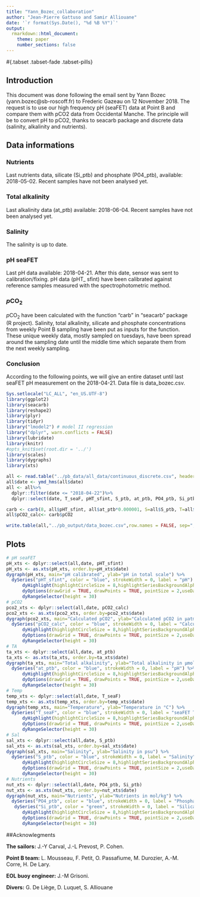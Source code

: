 ```yaml
---
title: "Yann_Bozec_collaboration"
author: "Jean-Pierre Gattuso and Samir Alliouane"
date: '`r format(Sys.Date(), "%d %B %Y")`'
output:
  rmarkdown::html_document:
    theme: paper
    number_sections: false
---
```

#{.tabset .tabset-fade .tabset-pills}

## Introduction
This document was done following the email sent by Yann Bozec (yann.bozec@sb-roscoff.fr) to Frederic Gazeau on 12 November 2018. The request is to use our high frequency pH (seaFET) data at Point B and compare them with pCO2 data from Occidental Manche. The principle will be to convert pH to pCO2, thanks to seacarb package and discrete data (salinity, alkalinity and nutrients).

## Data informations

### Nutrients
Last nutrients data, silicate (Si_ptb) and phosphate (P04_ptb), available: 2018-05-02. Recent samples have not been analysed yet.

### Total alkalinity
Last alkalinity data (at_ptb) available: 2018-06-04. Recent samples have not been analysed yet.

### Salinity
The salinity is up to date. 

### pH seaFET
Last pH data available: 2018-04-21. After this date, sensor was sent to calibration/fixing.
pH data (pHT_ sfint) have been calibrated against reference samples measured with the spectrophotometric method.

### *p*CO~2~
*p*CO~2~ have been calculated with the function "carb" in "seacarb" package (R project). Salinity, total alkalinity, silicate and phosphate concentrations from weekly Point B sampling have been put as inputs for the function. 
These unique weekly data, mostly sampled on tuesdays, have been spread around the sampling date until the middle time which separate them from the next weekly sampling. 

### Conclusion
According to the following points, we will give an entire dataset until last seaFET pH measurement on the 2018-04-21. Data file is data_bozec.csv. 


```r
Sys.setlocale("LC_ALL", "en_US.UTF-8")
library(ggplot2)
library(seacarb) 
library(reshape2)
library(plyr)
library(tidyr)
library("lmodel2") # model II regression
library("dplyr", warn.conflicts = FALSE)
library(lubridate)
library(knitr)
#opts_knit$set(root.dir = '../')
library(scales)
library(dygraphs)
library(xts)
```

```r

all <- read.table("../pb_data/all_data/continuous_discrete.csv", header=T, sep=",", dec=".", as.is=T)
all$date <- ymd_hms(all$date)
all <- all%>%
  dplyr::filter(date <= "2018-04-22")%>%
  dplyr::select(date, T_seaF, pHT_sfint, S_ptb, at_ptb, PO4_ptb, Si_ptb)

carb <- carb(8, all$pHT_sfint, all$at_ptb*0.000001, S=all$S_ptb, T=all$T_seaF, P=0, Pt=all$PO4_ptb*1e-6, Sit=all$Si_ptb*1e-6 ,k1k2="x", kf="x", ks="d", pHscale="T", b="l10")
all$pCO2_calc<- carb$pCO2

write.table(all,"../pb_output/data_bozec.csv",row.names = FALSE, sep=",", dec=".")

```

## Plots
```r
# pH seaFET
pH_xts <- dplyr::select(all,date, pHT_sfint)
pH_xts <- as.xts(pH_xts, order.by=pH_xts$date)
dygraph(pH_xts, main="pH calibrated", ylab="pH in total scale") %>%
  dySeries("pHT_sfint", color = "blue", strokeWidth = 0, label = "pH") %>%
      dyHighlight(highlightCircleSize = 8,highlightSeriesBackgroundAlpha =0.2,hideOnMouseOut =TRUE) %>%
      dyOptions(drawGrid = TRUE, drawPoints = TRUE, pointSize = 2,useDataTimezone = TRUE) %>%
      dyRangeSelector(height = 30)
# pCO2
pco2_xts <- dplyr::select(all,date, pCO2_calc)
pco2_xts <- as.xts(pco2_xts, order.by=pco2_xts$date)
dygraph(pco2_xts, main="Calculated pCO2", ylab="Calculated pCO2 in μatm") %>%
  dySeries("pCO2_calc", color = "blue", strokeWidth = 0, label = "Calculated pCO2") %>%
      dyHighlight(highlightCircleSize = 8,highlightSeriesBackgroundAlpha =0.2,hideOnMouseOut =TRUE) %>%
      dyOptions(drawGrid = TRUE, drawPoints = TRUE, pointSize = 2,useDataTimezone = TRUE) %>%
      dyRangeSelector(height = 30)
# TA
ta_xts <- dplyr::select(all,date, at_ptb)
ta_xts <- as.xts(ta_xts, order.by=ta_xts$date)
dygraph(ta_xts, main="Total alkalinity", ylab="Total alkalinity in µmoles/kg") %>%
  dySeries("at_ptb", color = "blue", strokeWidth = 0, label = "pH") %>%
      dyHighlight(highlightCircleSize = 8,highlightSeriesBackgroundAlpha =0.2,hideOnMouseOut =TRUE) %>%
      dyOptions(drawGrid = TRUE, drawPoints = TRUE, pointSize = 2,useDataTimezone = TRUE) %>%
      dyRangeSelector(height = 30)
# Temp
temp_xts <- dplyr::select(all,date, T_seaF)
temp_xts <- as.xts(temp_xts, order.by=temp_xts$date)
dygraph(temp_xts, main="Temperature", ylab="Temperature in °C") %>%
  dySeries("T_seaF", color = "blue", strokeWidth = 0, label = "seaFET Temperature") %>%
      dyHighlight(highlightCircleSize = 8,highlightSeriesBackgroundAlpha =0.2,hideOnMouseOut =TRUE) %>%
      dyOptions(drawGrid = TRUE, drawPoints = TRUE, pointSize = 2,useDataTimezone = TRUE) %>%
      dyRangeSelector(height = 30)
# Sal
sal_xts <- dplyr::select(all,date, S_ptb)
sal_xts <- as.xts(sal_xts, order.by=sal_xts$date)
dygraph(sal_xts, main="Salinity", ylab="Salinity in psu") %>%
  dySeries("S_ptb", color = "blue", strokeWidth = 0, label = "Salinity") %>%
      dyHighlight(highlightCircleSize = 8,highlightSeriesBackgroundAlpha =0.2,hideOnMouseOut =TRUE) %>%
      dyOptions(drawGrid = TRUE, drawPoints = TRUE, pointSize = 2,useDataTimezone = TRUE) %>%
      dyRangeSelector(height = 30)
# Nutrients
nut_xts <- dplyr::select(all,date, PO4_ptb, Si_ptb)
nut_xts <- as.xts(nut_xts, order.by=nut_xts$date)
dygraph(nut_xts, main="Nutrients", ylab="Nutrients in mol/kg") %>%
  dySeries("PO4_ptb", color = "blue", strokeWidth = 0, label = "Phosphate") %>%
   dySeries("Si_ptb", color = "green", strokeWidth = 0, label = "Silicate") %>%
      dyHighlight(highlightCircleSize = 8,highlightSeriesBackgroundAlpha =0.2,hideOnMouseOut =TRUE) %>%
      dyOptions(drawGrid = TRUE, drawPoints = TRUE, pointSize = 2,useDataTimezone = TRUE) %>%
      dyRangeSelector(height = 30)

```

##Acknowlegments

**The sailors:** J.-Y Carval, J.-L Prevost, P. Cohen. 

**Point B team:** L. Mousseau, F. Petit, O. Passafiume, M. Durozier, A.-M. Corre, H. De Lary. 

**EOL buoy engineer:** J.-M Grisoni.

**Divers:** G. De Liège, D. Luquet, S. Alliouane

